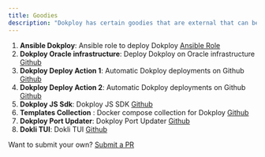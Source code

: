 ```yaml
---
title: Goodies
description: "Dokploy has certain goodies that are external that can be used with Dokploy."
---
```


1. **Ansible Dokploy**: Ansible role to deploy Dokploy [Ansible Role](https://github.com/jacobtipp/ansible-dokploy)
2. **Dokploy Oracle infrastructure**: Deploy Dokploy on Oracle infrastructure [Github](https://github.com/statickidz/dokploy-oci-free)
3. **Dokploy Deploy Action 1**: Automatic Dokploy deployments on Github [Github](https://github.com/benbristow/dokploy-deploy-action)
4. **Dokploy Deploy Action 2**: Automatic Dokploy deployments on Github [Github](https://github.com/jmischler72/dokploy-deploy-action)
5. **Dokploy JS Sdk**: Dokploy JS SDK [Github](https://github.com/quiint/dokploy.js)
6. **Templates Collection** : Docker compose collection for Dokploy [Github](https://github.com/benbristow/dokploy-compose-templates)
7. **Dokploy Port Updater**: Dokploy Port Updater [Github](https://github.com/clockradios/dokploy-port-updater)
8. **Dokli TUI**: Dokli TUI [Github](https://github.com/jonykalavera/dokli)

Want to submit your own? [Submit a PR](https://github.com/Dokploy/website/blob/main/README.md)
